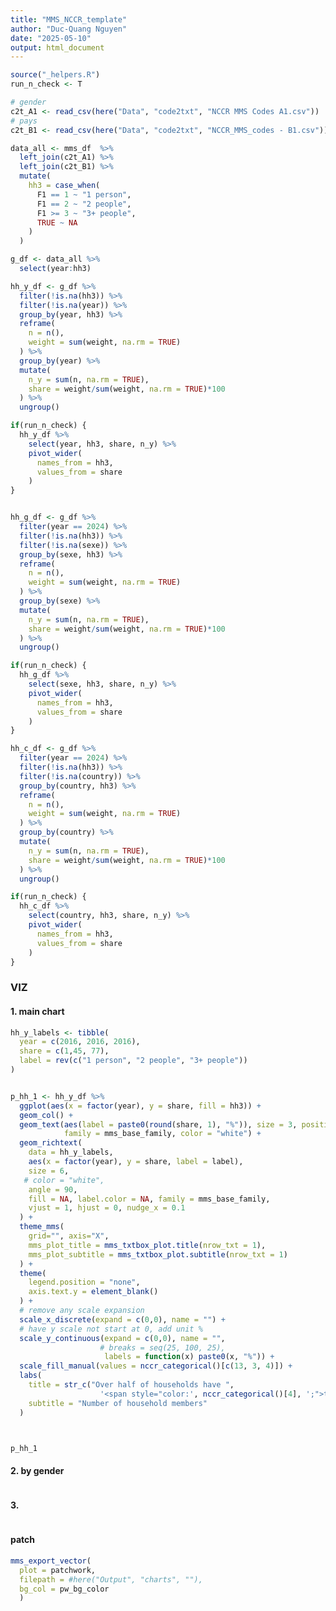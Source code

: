 ```yaml
---
title: "MMS_NCCR_template"
author: "Duc-Quang Nguyen"
date: "2025-05-10"
output: html_document
---
```


```r
source("_helpers.R")
run_n_check <- T
```


```r
# gender
c2t_A1 <- read_csv(here("Data", "code2txt", "NCCR MMS Codes A1.csv"))
# pays 
c2t_B1 <- read_csv(here("Data", "code2txt", "NCCR_MMS_codes - B1.csv"))

data_all <- mms_df  %>% 
  left_join(c2t_A1) %>% 
  left_join(c2t_B1) %>% 
  mutate(
    hh3 = case_when(
      F1 == 1 ~ "1 person",
      F1 == 2 ~ "2 people",
      F1 >= 3 ~ "3+ people",
      TRUE ~ NA
    )
  )

g_df <- data_all %>% 
  select(year:hh3)
```


```r
hh_y_df <- g_df %>% 
  filter(!is.na(hh3)) %>% 
  filter(!is.na(year)) %>% 
  group_by(year, hh3) %>% 
  reframe(
    n = n(),
    weight = sum(weight, na.rm = TRUE)
  ) %>%
  group_by(year) %>%
  mutate(
    n_y = sum(n, na.rm = TRUE),
    share = weight/sum(weight, na.rm = TRUE)*100
  ) %>% 
  ungroup()

if(run_n_check) {
  hh_y_df %>% 
    select(year, hh3, share, n_y) %>%
    pivot_wider(
      names_from = hh3,
      values_from = share
    ) 
}


hh_g_df <- g_df %>% 
  filter(year == 2024) %>%
  filter(!is.na(hh3)) %>% 
  filter(!is.na(sexe)) %>% 
  group_by(sexe, hh3) %>% 
  reframe(
    n = n(),
    weight = sum(weight, na.rm = TRUE)
  ) %>%
  group_by(sexe) %>%
  mutate(
    n_y = sum(n, na.rm = TRUE),
    share = weight/sum(weight, na.rm = TRUE)*100
  ) %>% 
  ungroup()

if(run_n_check) {
  hh_g_df %>% 
    select(sexe, hh3, share, n_y) %>%
    pivot_wider(
      names_from = hh3,
      values_from = share
    )
}

hh_c_df <- g_df %>% 
  filter(year == 2024) %>%
  filter(!is.na(hh3)) %>% 
  filter(!is.na(country)) %>% 
  group_by(country, hh3) %>% 
  reframe(
    n = n(),
    weight = sum(weight, na.rm = TRUE)
  ) %>%
  group_by(country) %>%
  mutate(
    n_y = sum(n, na.rm = TRUE),
    share = weight/sum(weight, na.rm = TRUE)*100
  ) %>% 
  ungroup()

if(run_n_check) {
  hh_c_df %>% 
    select(country, hh3, share, n_y) %>%
    pivot_wider(
      names_from = hh3,
      values_from = share
    ) 
}
```



### VIZ

#### 1. main  chart

```r

hh_y_labels <- tibble(
  year = c(2016, 2016, 2016),
  share = c(1,45, 77),
  label = rev(c("1 person", "2 people", "3+ people"))
)


p_hh_1 <- hh_y_df %>% 
  ggplot(aes(x = factor(year), y = share, fill = hh3)) +
  geom_col() +
  geom_text(aes(label = paste0(round(share, 1), "%")), size = 3, position = position_stack(vjust = 0.9),
            family = mms_base_family, color = "white") +
  geom_richtext(
    data = hh_y_labels,
    aes(x = factor(year), y = share, label = label),
    size = 6, 
   # color = "white",
    angle = 90,
    fill = NA, label.color = NA, family = mms_base_family,
    vjust = 1, hjust = 0, nudge_x = 0.1
  ) +
  theme_mms(
    grid="", axis="X",
    mms_plot_title = mms_txtbox_plot.title(nrow_txt = 1),
    mms_plot_subtitle = mms_txtbox_plot.subtitle(nrow_txt = 1)
  ) + 
  theme(
    legend.position = "none",
    axis.text.y = element_blank()
  ) +
  # remove any scale expansion
  scale_x_discrete(expand = c(0,0), name = "") +
  # have y scale not start at 0, add unit % 
  scale_y_continuous(expand = c(0,0), name = "", 
                    # breaks = seq(25, 100, 25),
                     labels = function(x) paste0(x, "%")) +
  scale_fill_manual(values = nccr_categorical()[c(13, 3, 4)]) +
  labs(
    title = str_c("Over half of households have ", 
                    '<span style="color:', nccr_categorical()[4], ';">three or more members'),
    subtitle = "Number of household members"
  )



p_hh_1
```

#### 2. by gender   

```r


```

#### 3.

```r
```

#### patch

```r

mms_export_vector(
  plot = patchwork,
  filepath = #here("Output", "charts", ""),
  bg_col = pw_bg_color
  )


```